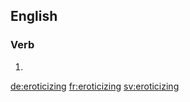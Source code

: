 ==English==

===Verb===
{{head|en}}

# {{present participle of|eroticize|lang=en}}

[[de:eroticizing]]
[[fr:eroticizing]]
[[sv:eroticizing]]